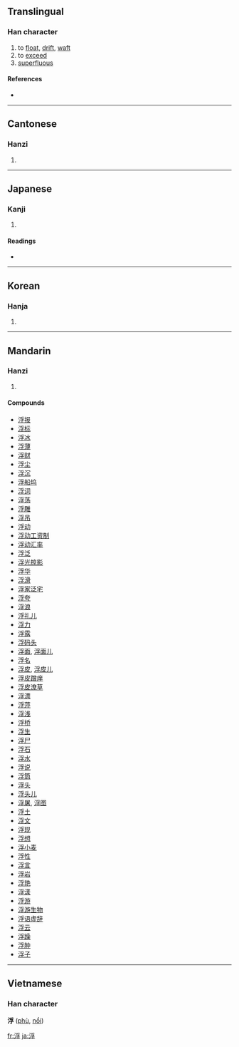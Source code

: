==Translingual==

===Han character===
{{Han char|rn=85|rad=水|as=07|sn=10|four=3214<sub>7</sub>|canj=水月弓木 (EBND)}}

# to [[float]], [[drift]], [[waft]]
# to [[exceed]]
# [[superfluous]]

====References====
* {{Han ref|kx=0624.230|dkj=17487|dj=1022.070|hdz=31629.040|uh=6D6E|ud=28014|bh=AF42|bd=44866}}

----

==Cantonese==

===Hanzi===
{{yue-hanzi|jyut=|y=fau4}}

# {{defn|Cantonese}}

----

==Japanese==

===Kanji===
{{ja-kanji|grade=c|rs=水07}}

# {{defn|Japanese}}

====Readings====
* {{ja-readings|on=[[ふ]] (fu)|kun=[[うく]] (uku), [[うかぶ]] (ukabu), [[うき]] (uki)}}

----

==Korean==

===Hanja===
{{ko-hanja|hangeul=부|eumhun=|rv=bu|mr=pu|y=pu}}

# {{defn|Korean}}

----

==Mandarin==

===Hanzi===
{{cmn-hanzi|pin=[[fú]] ([[fu2]])|wg=fu<sup>2</sup>}}

# {{defn|Mandarin}}

====Compounds====
* [[浮报]]
* [[浮标]]
* [[浮冰]]
* [[浮薄]]
* [[浮财]]
* [[浮尘]]
* [[浮沉]]
* [[浮船坞]]
* [[浮词]]
* [[浮荡]]
* [[浮雕]]
* [[浮吊]]
* [[浮动]]
* [[浮动工资制]]
* [[浮动汇率]]
* [[浮泛]]
* [[浮光掠影]]
* [[浮华]]
* [[浮滑]]
* [[浮家泛宅]]
* [[浮夸]]
* [[浮浪]]
* [[浮礼儿]]
* [[浮力]]
* [[浮露]]
* [[浮码头]]
* [[浮面]], [[浮面儿]]
* [[浮名]]
* [[浮皮]], [[浮皮儿]]
* [[浮皮蹭痒]]
* [[浮皮潦草]]
* [[浮漂]]
* [[浮萍]]
* [[浮浅]]
* [[浮桥]]
* [[浮生]]
* [[浮尸]]
* [[浮石]]
* [[浮水]]
* [[浮说]]
* [[浮筒]]
* [[浮头]]
* [[浮头儿]]
* [[浮屠]], [[浮图]]
* [[浮土]]
* [[浮文]]
* [[浮现]]
* [[浮想]]
* [[浮小麦]]
* [[浮性]]
* [[浮言]]
* [[浮岩]]
* [[浮艳]]
* [[浮漾]]
* [[浮游]]
* [[浮游生物]]
* [[浮语虚辞]]
* [[浮云]]
* [[浮躁]]
* [[浮肿]]
* [[浮子]]

----

==Vietnamese==
===Han character===
'''浮''' ([[phù]], [[nổi]])

[[fr:浮]]
[[ja:浮]]